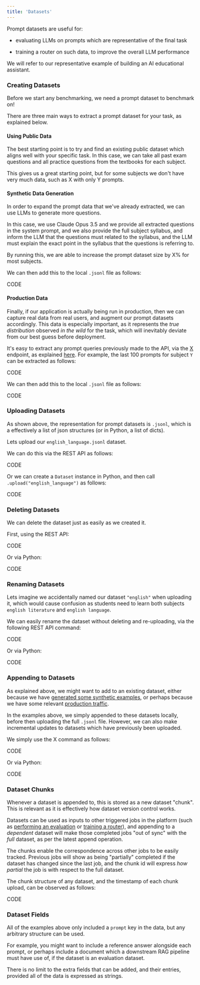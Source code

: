 ```yaml
---
title: 'Datasets'
---
```


Prompt datasets are useful for:

- evaluating LLMs on prompts which are representative of the final task

- training a router on such data, to improve the overall LLM performance

We will refer to our representative example of building an AI educational assistant.

### Creating Datasets

Before we start any benchmarking, we need a prompt dataset to benchmark on!

There are three main ways to extract a prompt dataset for your task,
as explained below.

#### Using Public Data

The best starting point is to try and find an existing public dataset which aligns well
with your specific task. In this case, we can take all past exam questions and all
practice questions from the textbooks for each subject.

This gives us a great starting point,
but for some subjects we don't have very much data, such as X with only Y prompts.

#### Synthetic Data Generation

In order to expand the prompt data that we've already extracted,
we can use LLMs to generate more questions.

In this case, we use Claude Opus 3.5 and we provide all extracted questions in the
system prompt, and we also provide the full subject syllabus, and inform the LLM that
the questions must related to the syllabus, and the LLM must explain the exact point in
the syllabus that the questions is referring to.

By running this,
we are able to increase the prompt dataset size by X% for most subjects.

We can then add this to the local `.jsonl` file as follows:

CODE

#### Production Data

Finally, if our application is actually being run in production, then we can capture
real data from real users, and augment our prompt datasets accordingly.
This data is especially important, as it represents the *true distribution* observed
*in the wild* for the task, which will inevitably deviate from our best guess
before deployment.

It's easy to extract any prompt queries previously made to the API,
via the [X]() endpoint, as explained [here]().
For example, the last 100 prompts for subject `Y` can be extracted as follows:

CODE

We can then add this to the local `.jsonl` file as follows:

CODE

### Uploading Datasets

As shown above, the representation for prompt datasets is `.jsonl`,
which is a effectively a list of json structures (or in Python, a list of dicts).

Lets upload our `english_language.jsonl` dataset.

We can do this via the REST API as follows:

CODE

Or we can create a `Dataset` instance in Python,
and then call `.upload("english_language")` as follows:

CODE

### Deleting Datasets

We can delete the dataset just as easily as we created it.

First, using the REST API:

CODE

Or via Python:

CODE

### Renaming Datasets

Lets imagine we accidentally named our dataset `"english"` when uploading it,
which would cause confusion as students need to learn both subjects `english literature`
and `english language`.

We can easily rename the dataset without deleting and re-uploading,
via the following REST API command:

CODE

Or via Python:

CODE

### Appending to Datasets

As explained above, we might want to add to an existing dataset, either because we have
[generated some synthetic examples](), or perhaps because we have some relevant
[production traffic]().

In the examples above, we simply appended to these datasets locally,
before then uploading the full `.jsonl` file. However,
we can also make incremental updates to datasets which have previously been uploaded.

We simply use the X command as follows:

CODE

Or via Python:

CODE

### Dataset Chunks

Whenever a dataset is appended to, this is stored as a new dataset "chunk".
This is relevant as it is effectively how dataset version control works.

Datasets can be used as inputs to other triggered jobs in the platform
(such as [performing an evaluation]() or [training a router]()),
and appending to a *dependent* dataset will make those completed jobs "out of sync"
with the *full* dataset, as per the latest append operation.

The chunks enable the correspondence across other jobs to be easily tracked.
Previous jobs will show as being "partially" completed if the dataset has changed
since the last job, and the chunk id will express *how partial* the job is with respect
to the full dataset.

The chunk structure of any dataset, and the timestamp of each chunk upload,
can be observed as follows:

CODE

### Dataset Fields

All of the examples above only included a `prompt` key in the data,
but any arbitrary structure can be used.

For example, you might want to include a reference answer alongside each prompt,
or perhaps include a document which a downstream RAG pipeline must have use of, if the
dataset is an evaluation dataset.

There is no limit to the extra fields that can be added, and their entries,
provided all of the data is expressed as strings.